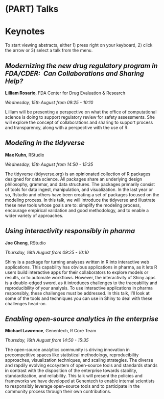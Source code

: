 # (PART) Talks {-}

# Keynotes

To start viewing abstracts, either 1) press right on your keyboard, 2) click the arrow or 3) select a talk from the menu.

## _Modernizing the new drug regulatory program in FDA/CDER:  Can Collaborations and Sharing Help?_

**Lilliam Rosario**, FDA Center for Drug Evaluation & Research

_Wednesday, 15th August from 09:25 - 10:10_

Lilliam will be presenting a perspective on what the office of computational science is doing to support regulatory review for safety assessments. She will explore the concept of collaborations and sharing to support process and transparency, along with a perspective with the use of R.

## _Modeling in the tidyverse_

**Max Kuhn**, RStudio

_Wednesday, 15th August from 14:50 - 15:35_

The tidyverse (tidyverse.org) is an opinionated collection of R packages designed for data science. All packages share an underlying design philosophy, grammar, and data structures. The packages primarily consist of tools for data ingest, manipulation, and visualization. In the last year or so, Rstudio and others have been creating a set of packages focused on the modeling process. In this talk, we will introduce the tidyverse and illustrate these new tools whose goals are to: simplify the modeling process, encourage empirical validation and good methodology, and to enable a wider variety of approaches.

## _Using interactivity responsibly in pharma_

**Joe Cheng**, RStudio

_Thursday, 16th August from 09:25 - 10:10_

Shiny is a package for turning analyses written in R into interactive web applications. This capability has obvious applications in pharma, as it lets R users build interactive apps for their collaborators to explore models or results, or to automate workflows. However, the interactivity of Shiny apps is a double-edged sword, as it introduces challenges to the traceability and reproducibility of your analysis. To use interactive applications in pharma responsibly, these challenges must be addressed. In this talk, I'll look at some of the tools and techniques you can use in Shiny to deal with these challenges head-on.

## _Enabling open-source analytics in the enterprise_

**Michael Lawrence**, Genentech, R Core Team

_Thursday, 16th August from 14:50 - 15:35_

The open-source analytics community is driving innovation in precompetitive spaces like statistical methodology, reproducibility approaches, visualization techniques, and scaling strategies. The diverse and rapdily evolving ecosystem of open-source tools and standards stands in contrast with the disposition of the enterprise towards stability, standardization, and reliability. This talk will present the policies and frameworks we have developed at Genentech to enable internal scientists to responsibly leverage open-source tools and to participate in the community process through their own contributions.
